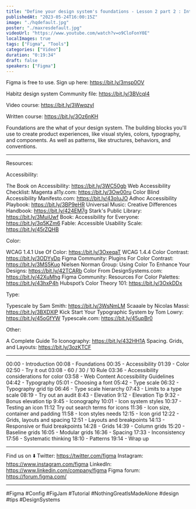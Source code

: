 ```yaml
---
title: "Define your design system's foundations - Lesson 2 part 2 : Introduction to design systems"
publishedAt: "2023-05-24T16:00:15Z"
image: "./hqdefault.jpg"
poster: "./maxresdefault.jpg"
videoUrl: "https://www.youtube.com/watch?v=o9CloFonY0E"
localImages: true
tags: ["Figma", "Tools"]
categories: ["Video"]
duration: "0:19:34"
draft: false
speakers: ["Figma"]
---
```


Figma is free to use. Sign up here: https://bit.ly/3msp0OV

Habitz design system Community file: https://bit.ly/3BVcql4

Video course: https://bit.ly/3WwqzyI

Written course: https://bit.ly/3Oz6nKH

Foundations are the what of your design system. The building blocks you'll use to create product experiences, like visual styles, colors, typography, and components. As well as patterns, like structures, behaviors, and conventions.

---

Resources:

Accessibility:

The Book on Accessibility: https://bit.ly/3WC50gb
Web Accessibility Checklist: Magenta a11y.com: https://bit.ly/3Ow00ru
Color Blind Accessibility Manifesto.com: https://bit.ly/43oIuJO
Adhoc Accessibility Playbook: https://bit.ly/3BP9eHR
Universal Music: Creative Differences Handbook: https://bit.ly/424EM7g
Stark's Public Library: https://bit.ly/3MuiUwf
Book: Accessibility for Everyone: https://bit.ly/3q5KZm6
Fable: Accessible Usability Scale: https://bit.ly/45rZQHB

Color:

WCAG 1.4.1 Use Of Color: https://bit.ly/3OxeqaT
WCAG 1.4.4 Color Contrast: https://bit.ly/3ODYyDp
Figma Community: Plugins For Color Contrast: https://bit.ly/3MS5Kuo
Nielsen Norman Group: Using Color To Enhance Your Designs: https://bit.ly/42TCARb
Color From DesignSystems.com: https://bit.ly/42XuMhg
Figma Community: Resources For Color Palettes: https://bit.ly/43hxP4h
Hubspot’s Color Theory 101: https://bit.ly/3OxkDDx

Type:

Typescale by Sam Smith: https://bit.ly/3WsNmLM
Scaaale by Nicolas Massi: https://bit.ly/3BXDXlP
Kick Start Your Typographic System by Tom Lowry: https://bit.ly/45oGfYW
Typescale.com: https://bit.ly/45upBr0

Other:

A Complete Guide To Iconography: https://bit.ly/432HH1A
Spacing. Grids, and Layouts: https://bit.ly/3ozKTCF

---

00:00 - Introduction
00:08 - Foundations
00:35 - Accessibility
01:39 - Color
02:50 - Try it out
03:08 - 60 / 30 / 10 Rule
03:36 - Accessibility considerations for color
03:58 - Web Content Accessibility Guidelines
04:42 - Typography
05:01 - Choosing a font
05:42 - Type scale
06:32 - Typography grid tip
06:46 - Type scale hierarchy
07:43 - Limits to a type scale
08:19 - Try out an audit
8:43 - Elevation
9:12 - Elevation Tip
9:32 - Bonus elevation tip
9:45 - Iconography
10:01 - Icon system styles
10:37 - Testing an icon
11:12 Try out search terms for icons
11:36 - Icon size, container and padding
11:58 - Icon styles needs
12:15 - Icon grid
12:22 - Grids, layouts and spacing
12:51 - Layouts and breakpoints
14:13 - Responsive or fluid breakpoints
14:28 - Grids
14:39 - Column grids
15:20 - Baseline grids
16:05 - Modular grids
16:36 - Spacing
17:33 - Inconsistency  
17:56 - Systematic thinking
18:10 - Patterns
19:14 - Wrap up

---

Find us on ⬇️
Twitter: https://twitter.com/figma
Instagram: https://www.instagram.com/figma
LinkedIn: https://www.linkedin.com/company/figma
Figma forum: https://forum.figma.com/

---

#Figma #Config #FigJam #Tutorial #NothingGreatIsMadeAlone #design #tips #DesignSystems
